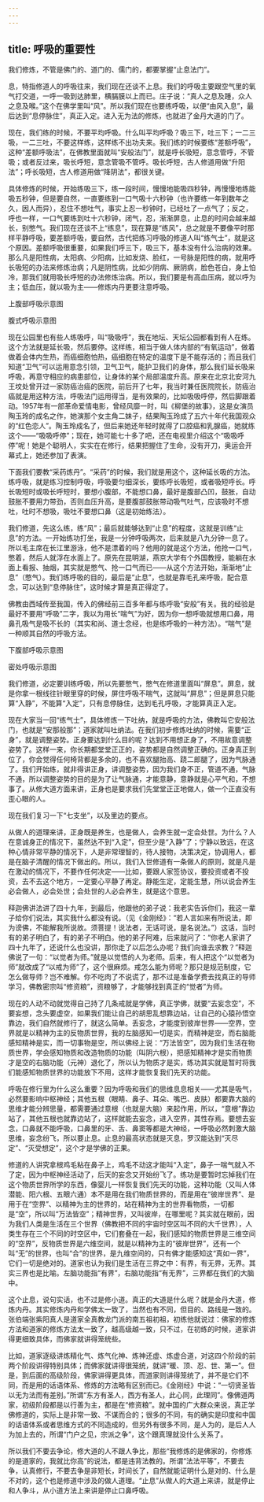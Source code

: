 ```yaml
---
---
---
```

title: 呼吸的重要性
---



我们修炼，不管是佛门的、道门的、儒门的，都要掌握“止息法门”。

息，特指修道人的呼吸往来，我们现在还谈不上息。我们的呼吸主要跟空气里的氧气打交道，一呼一吸到达肺里，横膈膜以上而已。庄子说：“真人之息及踵，众人之息及喉。”这个在佛学里叫“风”。所以我们现在也要练呼吸，以便“由风入息”，最后达到“息停脉住”，真正入定。进入无为法的修炼，也就进了金丹大道的门了。

现在，我们练的时候，不要平均呼吸。什么叫平均呼吸？吸三下，吐三下；一二三吸，一二三吐，不要这样练，这样练不出功夫来。我们练的时候要练“差额呼吸”，这种“差额呼吸法”，在佛教里面就叫“安般法门”，就是呼长吸短，意念管呼，不管吸；或者反过来，吸长呼短，意念管吸不管呼。吸长呼短，古人修道用做“升阳法”；呼长吸短，古人修道用做“降阴法”，都很关键。

具体修炼的时候，开始练吸三下，练一段时间，慢慢地能吸四秒钟，再慢慢地练能吸五秒钟，但是要自然，一直要练到一口气吸十六秒钟（也许要练一年到数年之久，因人而异），忍住不想吐气，事实上忍一秒钟时，已经吐了一点气了；反之，呼也一样，一口气要练到吐十六秒钟，闭气，忍，渐渐屏息，止息的时间会越来越长，别憋气。我们现在还谈不上“练息”，现在算是“练风”，总之就是不要像平时那样平静呼吸，要差额呼吸，要自然，古代把练习呼吸的修道人叫“练气士”，就是这个原因。差额呼吸很重要，如果我们呼三下，吸三下，基本没有什么治病的效果。那么凡是阳性病，太阳病、少阳病，比如发烧、脸红，一号脉是阳性的病，就用呼长吸短的办法来修炼治病；凡是阴性病，比如少阴病、厥阴病，脸色苍白，身上怕冷，那我们就用吸长呼短的办法修炼治病。所以，我们要是有高血压病，就以呼为主；低血压，就以吸为主——修炼内丹更要注意呼吸。



上腹部呼吸示意图



腹式呼吸示意图

现在公园里也有些人练吸呼，叫“吸吸呼”，我在地坛、天坛公园都看到有人在练。这个方法就是延长吸，然后要停。这样练，相当于做人体内部的“有氧运动”，做着做着会体内生热，而癌细胞怕热，癌细胞在特定的温度下是不能存活的；而且我们知道“卫气”可以运用意念引领，卫气卫气，能护卫我们的身体，那么我们延长吸来呼吸，再意守相应的病患部位，让身体的某个局部温度升高。原来在北京北安河九王坟处曾开过一家防癌治癌的医院，前后开了七年，我当时兼任医院院长，防癌治癌就是用这种方法，呼吸法门运用得当，是有效果的，比如吸吸呼停，然后脚跟着动。1957年有一部革命爱情电影，曾经风靡一时，叫《柳堡的故事》，这是女演员陶玉玲的成名之作，她演那个女主角二妹子，结果陶玉玲成了五六十年代我国观众的“红色恋人”。陶玉玲成名了，但后来她还年轻时就得了口腔癌和乳腺癌，她就练这个——“吸吸呼停”；现在，她可能七十多了吧，还在电视里介绍这个“吸吸呼停”呢！她是个聪明人，实实在在修行，结果把握住了生命，没有开刀，奥运会开幕式上，她还参加了表演。

下面我们要教“采药炼丹”。“采药”的时候，我们就是用这个，这种延长吸的方法。练呼吸，就是练习控制呼吸，呼吸要匀细深长，要练呼长吸短，或者吸短呼长。呼长吸短时或吸长呼短时，要想小腹部，不能想口鼻，最好是腹部凸凹，鼓胀，自动鼓胀不要用力带劲，否则血压升高，是要腹部鼓胀带动吸气吐气，应该吸时不想吐，吐时不想吸，吸吐不要想口鼻（这是初始练法）。

我们修道，先这么练，练“风”；最后就能够达到“止息”的程度，这就是训练“止息”的方法。一开始练功打坐，我是一分钟呼吸两次，后来就是八九分钟一息了。所以毛主席在长江里游泳，他不是漂着的吗？他用的就是这个方法，他抢一口气，憋着，然后人就浮在水面上了。原先在昆明湖，燕京大学有个外国教授，能躺在水面上看报、抽烟，其实就是憋气、抢一口气而已——从这个方法开始，渐渐地“止息”（憋气）。我们练呼吸的目的，最后是“止息”，也就是靠毛孔来呼吸，配合意念，可以达到“息停脉住”，这时候才算是真正得定了。

佛教由西域传至我国，传入的佛经前三百多年都与练呼吸“安般”有关。我的经验是最好不要用“呼吸”二字，我以为用长“喘气”为好，因为你一想呼吸就想用口鼻，用鼻孔吸气是吸不长的（其实和尚、道士念经，也是练呼吸的一种方法）。“喘气”是一种顺其自然的呼吸方法。



下腹部呼吸示意图



密处呼吸示意图

我们修道，必定要训练呼吸，所以先要憋气，憋气在修道里面叫“屏息”。屏息，就是你拿一根线往针眼里穿的时候，屏住呼吸不喘气，这就叫“屏息”；但是屏息只能算“入静”，不能算“入定”，只有息停脉住，达到毛孔呼吸，才能算真正入定。

现在大家当一回“练气士”，具体修炼一下吐纳，就是呼吸的方法，佛教叫它安般法门，也就是“安那般那”；道家就叫吐纳法。在我们初步修炼吐纳的时候，需要“正身”，就是调整姿势。正身要达到什么目的呢？达到不用想正身了，不用故意调整姿势了。这样一来，你长期都堂堂正正的，姿势都是自然调整正确的。正身真正到位了，你会觉得任何椅背都是多余的，也不喜欢腿抬高、跷二郎腿了，因为气脉通了。我们开始练，就非得讲正身，讲调整姿势，因为我们身不正，管道不通，气脉不通，所以调整姿势的目的是为了让气脉通，才能意静，意静就是心平气和，不想事了。从修大道方面来讲，正身也是要求我们先堂堂正正地做人，做一个正直没有歪心眼的人。

现在我们复习一下“七支坐”，以及里边的要点。

从做人的道理来讲，正身既是养生，也是做人，会养生就一定会处世。为什么？人在意诚身正的情况下，虽然达不到“入定”，但至少是“入静”了；宁静以致远，在这种心情非常平静的情况下，人是非常理智的，待人接物，决策决定，协调用人，都是在脑子清醒的情况下做出的。所以，我们入世修道有一条做人的原则，就是凡是在激动的情况下，不要作任何决定——比如，要跟人家签协议，要投资或者不投资，去不去这个地方，一定要心平静了再定。静能生定，定能生慧，所以说会养生必会做人，必会处世；会处世的人必会养生，就是这个意思。

释迦佛讲法讲了四十九年，到最后，他跟他的弟子说：我老实告诉你们，我这一辈子给你们说法，其实我什么都没有说。（见《金刚经》：“若人言如来有所说法，即为谤佛，不能解我所说故。须菩提！说法者，无话可说，是名说法。”）这话，当时有的弟子明白了，有的弟子不明白。他的弟子阿难，后来就问了：“你老人家讲了四十九年了，还说什么也没讲，那你走了以后怎么办呢？我们向谁去求教？”释迦佛说了一句：“以觉者为师。”就是以觉悟的人为老师。后来，有人把这个“以觉者为师”就改成了“以戒为师”了，这个很麻烦。戒怎么能为师呢？那只是规范制度，它怎么做导师？岂不难解。你不吃肉了不说谎了，那不过是准备学费去找真正的导师学习，佛教密宗叫“修资粮”，资粮够了，才能够找到真正的“觉者”为师。

现在的人动不动就觉得自己持了几条戒就是学佛，真正学佛，就要“去妄念空”，不要妄想，念头要虚空，如果我们能让自己的胡思乱想靠边站，让自己的心猿孙悟空靠边，我们自然就修行了，就这么简单。丢妄念，才能度到彼岸世界——空界，空界就是以精神为主的反物质世界，我的左脑感知一切是实，而精神是空，而右脑能感知精神是实，而一切事物是空，所以佛经上说：“万法皆空”，因为我们生活在物质世界，学会感知物质和改造物质的功能（叫阴六根），把感知精神才是实而物质才是空的右脑功能（元神）退化了，所以认为物质才是实，练功其实就是暂时将我们能感知物质世界的功能放下不用，这样才能恢复我们先天的功能。

呼吸在修行里为什么这么重要？因为呼吸和我们的思维息息相关——尤其是吸气，必然要影响中枢神经；其他五根（眼睛、鼻子、耳朵、嘴巴、皮肤）都要靠大脑的思维才能分辨思量，都需要通过意根（也就是大脑）来起作用，所以，“意根”靠边站了，其他五根也就靠边站了，这样就能去妄念，进入空界，其性存焉。要想去妄念，口鼻就不能呼吸，口鼻里的牙、舌、鼻窦等都是大神经，一呼吸必然刺激大脑思维，妄念纷飞，所以要止息。止息的最高状态就是灭息，罗汉能达到“灭尽定”、“灭受想定”，这个才是学佛的正果。

修道的人讲究拿根鸡毛粘在鼻子上，鸡毛不动这才能叫“入定”，鼻子一喘气就入不了定，因为中枢神经活动了，后天的妄念又开始纷飞了。练功是要暂时忘掉我们在这个物质世界所学的东西，像婴儿一样恢复我们先天的功能，这种功能（又叫人体潜能、阳六根、五眼六通）本不是用在我们物质世界的，而是用在“彼岸世界”、是用于在“空界”、以精神为主的世界的，站在精神为主的世界看物质，一切都是“空”，所以叫“万法皆空”；精神世界，又叫彼岸，在哪里呢？其实就在眼前，因为我们人类是生活在三个世界（佛教把不同的宇宙时空区叫不同的大千世界），人类生存在三个不同的时空区中，它们套叠在一起，我们感知的物质世界是三维空间的“空界”，反物质世界是六维空间，就是以精神为主的“彼岸世界”，还有一个叫“无”的世界，也叫“合”的世界，是九维空间的，只有佛才能感知这“真如一界”，它们一切是绝对的。道家也认为我们是生活在三界之中：有界，有无界，无界。其实三界也是比喻。左脑功能指“有界”，右脑功能指“有无界”，三界都在我们的大脑中。

这个止息，说句实话，也不过是修小道。真正的大道是什么呢？就是金丹大道，修炼内丹。其实修炼内丹和学佛太一致了，当然也有不同，但目的、路线是一致的。张伯端张紫阳真人是道家全真教龙门派的南五祖初祖，初练他就说过：佛家的修炼方法和道家的修炼方法太一致了，越高级越一致，只不过，在初练的时候，道家讲得更细致具体，而佛家就讲得笼统些。

比如，道家逐级讲炼精化气、炼气化神、炼神还虚、炼虚合道，对这四个阶段的前两个阶段讲得特别具体；而佛家就讲得很笼统，就讲“暖、顶、忍、世、第一”。但是，到后面的高级阶段，佛家讲得更具体，而道家则讲得笼统了，并不是它们不同，而是用的话语体系、修炼的方法略有区别而已。《金刚经》中说：“一切贤圣皆以无为法而有差别。”所谓“东方有圣人，西方有圣人，此心同，此理同”。像佛道两家，初级阶段都是以行善为主，都是在“修资粮”。就中国的广大群众来说，真正学佛修道的，实际上是非常一致、不谋而合的；很多的不同，有的确实是印度和中国的话语体系或者思维方式的不同造成的，但另外有很多不同，是人为的，是后人人为加上去的，所谓“门户之见，宗派之争”，这个跟真理就没什么关系了。

所以我们不要去争论，修大道的人不跟人争比，那些“我修炼的是佛家的，你修炼的是道家的，我就比你高”的说法，都是违背法教的。所谓“法法平等”，不要去争，认真修行，不要去争是非短长，时间长了，自然就能证明什么是对的、什么是不对的，这个也是修道中涉及的做人道理。“止息”从做人的大道上来讲，就是停止和人争斗，从小道方法上来讲是停止口鼻呼吸。